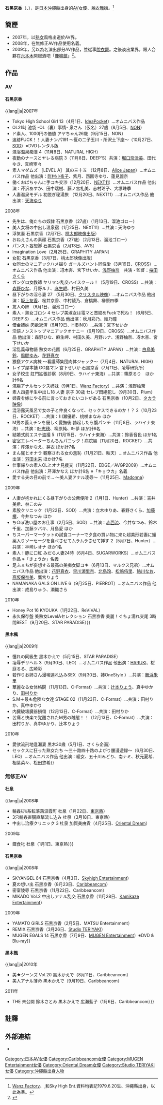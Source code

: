 {{AV女優|
|モデル名= {{lang|ja|石黒 京香}}
|ふりがな=いしぐろ きょうか
|愛称=
|別名={{lang|ja|黒木 かえで<br />杜 泉<br />川井 恵理<br />石黒 杏子<br />きょうか<br />キョウカ<br />アヤ<br />京子<br />泉}}
|生年=1979
|生月=6
|生日=20
|出身地={{JPN}}・[[沖繩縣|沖繩縣]]
|血液型=[[A型|A型]]
|時点=
|身長=165
|体重=
|バスト=83
|ウエスト=58
|ヒップ=83
|カップ=C-72
|股下=
|靴=
|身体備考=
|ジャンル=[[AV|AV]]
|AV出演期間=2007年 -
|活動備考=
|他の活動=[[脫衣舞孃|脫衣舞孃]]
|その他=
}}
{{japanese|japanese=石黒 京香|kana=いしぐろ きょうか|romaji=Ishiguro Kyouka}}
'''石黑京香'''（{{lang-ja|石黒 京香}}、{{bd|1979年|6月20日|}}），是[[日本|日本]][[沖繩縣|沖繩縣]]出身的[[AV女優|AV女優]]、[[脫衣舞孃|脫衣舞孃]]。<ref>[http://www.wanz.jp/works/article/1452 Wanz Factory]{{dead link|date=2018年4月 |bot=InternetArchiveBot |fix-attempted=yes }}、[http://www.rockza.net/talent/kuroki_kaede/index.html {{Wayback|url=http://www.rockza.net/talent/kuroki_kaede/index.html |date=20110522001807 }} {{Wayback|url=http://www.rockza.net/talent/kuroki_kaede/index.html |date=20110522001807 }} {{nihongo|樂座|ロック座}}]和Sky High Ent.資料均表記1979.6.20生、沖繩縣出身，以此為準。</ref>

== 簡歷 ==
* 2007年，以[[熟女|熟女]]風格出道於AV界。
* 2008年，在無修正AV作品使用{{nihongo|'''杜泉'''|もり いずみ}}名義。
* 2009年，另以{{nihongo|'''黑木楓'''|黒木 かえで}}為名演出部分AV作品，並從事[[脫衣舞|脫衣舞]]。之後淡出業界，跟人合夥在[[六本木|六本木]]開起酒吧「[[鹿鳴館|鹿鳴館]]」<ref>{{cite web|url=http://avno1.com/?action-channel-name-viewblogitem-itemid-3504|title=鹿鳴館股東曝光|date=2009-11-21|publisher=AVNO1|accessdate=2011-08-26|archive-url=https://web.archive.org/web/20110920000925/http://avno1.com/?action-channel-name-viewblogitem-itemid-3504|archive-date=2011-09-20|dead-url=yes}}</ref>。

== 作品 ==
=== AV ===
==== 石黑京香 ====
;{{lang|ja|2007年
* Tokyo High School Girl 13（4月1日、[[IdeaPocket|IdeaPocket]]）…オムニバス作品
* OL21時 池袋 -OL（裏）事情- 泉さん（仮名）27歳（8月5日、[[NON|NON]]）
* ド素人、1000円の価値 アヤちゃん26歳（9月15日、NON）
* 追跡FUCK！！人妻ナンパ191 ～夏の二子玉川・所沢土下座～（10月27日、[[Soft_On_Demand|SOD]]）※DVDレンタル版
* 混浴温泉痴漢 4（11月8日、NATURAL HIGH）
* 夜勤のナースとヤレる病院 3（11月8日、DEEP'S）共演：[[堀口奈津美|堀口奈津美]]、田代ゆき、真崎寧々
* 素人マダムズ ［LEVEL A］ 其の三十五 （12月8日、[[Alice_Japan|Alice Japan]]）…オムニバス作品 他出演：[[町村小夜子|町村小夜子]]、紫月、西園寺ゆり、蓮見麗奈
* 働くおばちゃんに手コキ交渉（12月20日、[[NEXT11|NEXT11]]）…オムニバス作品 他出演：芹沢あすか、田中瑞樹、藤ノ宮礼美、志村玲子、大塚珠季
* 人妻温泉モデル 初脱ぎ秘湯旅 （12月20日、NEXT11）…オムニバス作品 他出演：[[天海ゆり|天海ゆり]]

;2008年
* 先生は、俺たちの奴隷 石黒京香（27歳）（1月13日、溜池ゴロー）
* 美人女将の中出し温泉宿（1月25日、NEXT11）…共演：天海ゆり
* 浮気妻 石黒京香（2月7日、[[桃太郎映像出版|桃太郎映像出版]]）
* おねえさんの素顔 石黒京香（27歳）（2月13日、溜池ゴロー）
* パンスト妄想脚 石黒京香（2月13日、AVS）
* Imagination Love（2月25日、GRAPHITY JAPAN）
* 女犯 石黒京香（3月7日、桃太郎映像出版）
* 女同士のマニアックハメ撮り ガールズハント同性愛（3月19日、[[Cross_(AV片商)|CROSS]]）…オムニバス作品 他出演：冴木杏、宮下せいか、[[蒼葉ゆめ|浅野柚奈]]　共演・監督：[[桜田さくら|桜田さくら]]
* ガングロ女教師 ヤリマン乱交ハイスクール！（5月19日、CROSS）…共演：[[森野ひな|森野ひな]]、月野ルナ、[[麻生岬|麻生岬]]、村田久美
* 昼下がりの淫ら妻 27 （5月30日、[[クリスタル映像|クリスタル映像]]）…オムニバス作品 他出演：[[坂上友香|坂上友香]]、桜井京香、中村綾乃、倉橋舞、榊原四季
* 友人の姉 （6月1日、溜池ゴロー）
* 素人・熟女ゴロシ 4 セレブ美淑女は電マと首絞めFuckで死ね！（6月5日、DEEP'S）…オムニバス作品 他出演：秋月彩乃、姫乃瞳
* 借金姉妹 肉欲返済（6月19日、HIBINO）…共演：宮下せいか
* 淫語ノンストップマニアックオナニー（6月19日、CROSS）…オムニバス作品 他出演：森野ひな、麻生岬、村田久美、月野ルナ、浅野柚奈、冴木杏、宮下せいか
* 淫乱義母物語 熟女の花園（6月25日、GRAPHITY JAPAN）…共演：[[白鳥美鈴|白鳥美鈴]]、[[風間ゆみ|風間ゆみ]]、[[黒木麻衣|花野真衣]]
* 猥褻アクメ病棟 ～看護師集団肉体ジャック～（7月4日、NATURAL HIGH）
* レイプ屋本舗 GO姦マン 宮下せいか 石黒京香（7月11日、凌辱研究所）
* 女子校生 肛門拡張診察（8月9日、ラハイナ東海）…共演：篠原るり　ほか計6名
* 浣腸アナルセックス姉妹（9月1日、[[Wanz_Factory|Wanz Factory]]）…共演：浅野柚奈
* 素人四畳半生中出し18 人妻 京子 30歳 セレブ悶絶犯し（9月30日、Plum）
* 姉貴を嫁にやる前に言っておきたいコトがある 石黒京香（10月2日、[[タカラ映像|タカラ映像]]）
* 混浴露天風呂で女の子と仲良くなって、セックスできるのか！？ 2（10月23日、ROCKET）…共演：川瀬優希、桃咲まなみ ほか
* M男の萎えチンを優しく愛撫後 勃起したら腹パンチ（11月8日、ラハイナ東海）…共演：[[叶志穂|叶志穂]]、柳原純、叶夢 ほか計6名
* 結婚式前エステ盗撮 5（11月15日、ラハイナ東海）…共演：鈴香音色 ほか1名
* 密室エレベーターちんちんパニック！病院編（11月20日、ROCKET）…共演：芹澤かなえ、芽衣 ほか計7名
* まん屁とオナラ 観察される女の羞恥（11月21日、映天）…オムニバス作品 他出演：[[羽田未来|羽田未来]] ほか計7名
* 仕事帰りの素人OLとオナ見援交（11月22日、EDGE／AVGP2009）…オムニバス作品 他出演：芹澤かなえ ほか計6名  ※「キョウカ」名義
* 愛する夫の目の前で… 〜美人妻アナル凌辱〜（11月25日、[[Madonna_(AV公司)|Madonna]]）

;2009年
* 人妻が抱かれにくる昼下がりの公衆便所 2（1月1日、Hunter）…共演：吉井美希、林このみ
* 素股クリニック（1月22日、SOD）…共演：立木ゆりあ、春野さくら、[[加藤椿|加藤椿]]、今井なつみ ほか
* ち○ぽ洗い屋のお仕事（2月5日、SOD）…共演：[[赤西涼|赤西涼]]、今井なつみ、鈴木千里、加藤ツバキ、月島愛 ほか
* ちスーパーマーケットの試食コーナーで夕食の買い物に来た超美形若妻に媚薬入りソーセージを食べさせてムラムラさせて挿す 2（5月7日、Hunter）…共演：神崎レオナ ほか1名
* 素人！豚に口紅 みだら人妻24時（6月4日、SUGARWORKS）…オムニバス作品 ※「きょうか」名義
* 足ふぇちが妄想する最高の美痴女脚コキ（6月13日、マルクス兄弟）…オムニバス作品 他出演：[[花野真衣|花野真衣]]、[[早川瀬里奈|早川瀬里奈]]、[[北島玲|北島玲]]、[[松嶋侑里|松嶋侑里]]、[[鮎川なお|鮎川なお]]、[[高坂保奈美|高坂保奈美]]、鷹宮りょう
* NAMANAKA GALS ON LIVE 6（9月25日、PIERROT）…オムニバス作品 他出演：成島りゅう、瀬織さら

;2010年
* Honey Pot 16 KYOUKA（1月22日、ReVIVAL）
* 永久保存盤 美熟女LevelAセレクション 石黒京香 美麗！ぐちょ濡れ交尾 3時間BEST（9月20日、STAR PARADISE）}}

==== 黑木楓 ====
;{{lang|ja|2009年
* 憧れの同級生 黒木かえで（5月15日、STAR PARADISE）
* 凌辱デリヘル 3（9月30日、LEO）…オムニバス作品 他出演：[[加藤はる希|HARUKI]]、桜庭るる、広崎彩
* 若作りお姉さん漫喫連れ込みSEX（9月30日、姉OneStyle ）…共演：[[舞浜朱里|舞浜朱里]] 
* 華麗なる女体格闘（11月13日、C-Format）…共演：[[辻本りょう|辻本りょう]]、真中ゆかり、[[田村りか|田村りか]]
* S.M＋最も危険な女達 STAGE 02（11月23日、C-Format）…共演：田村りか、真中ゆかり
* 内臓破壊臓器損傷（12月13日、C-Format）…共演：田村りか
* 苦痛と快楽で覚醒されたM男の醜態！！（12月13日、C-Format）…共演：田村りか、真中ゆかり、辻本りょう  
 
;2010年
* 愛欲流刑地逢瀬妻 黒木30歳（5月1日、さくら企画）
* セックスに狂った熟女たち ～三十路四十路のよがり腰漫遊録～（6月30日、LEO）…オムニバス作品 他出演：綾女、五十川みどり、南ナミ、秋元夏希、相葉菜々、松田悠希}}

=== 無修正AV ===
==== 杜泉 ====
;{{lang|ja|2008年
* 輪姦ﾓﾃﾙ系転落落涙霞町 杜泉（1月22日、[[東京熱|東京熱]]）
* 3穴輪姦直腸直撃流し込み 杜泉（3月18日、東京熱）
* 中出し治療クリニック 3 杜泉 加賀美由貴（4月25日、[[Oriental_Dream|Oriental Dream]]）

;2009年
* 餌食牝 杜泉（1月1日、東京熱）}}

==== 石黑京香 ====
;{{lang|ja|2008年
* SKYANGEL 64 石黒京香（4月3日、[[Skyhigh_Entertainment|Skyhigh Entertainment]]）
* 夏の想い出 石黒京香（8月23日、[[Caribbeancom|Caribbeancom]]）
* 密室陵辱 石黒京香（11月22日、Caribbeancom）
* MIKADO Vol.2 中出しアナル乱交 石黒京香（11月28日、[[Kamikaze_Entertainment|Kamikaze Entertainment]]）

;2009年
* YAMATO GIRLS 石黒京香（2月5日、MATSU Entertainment）
* REMIX 石黒京香（3月26日、[[Studio_TERIYAKI|Studio TERIYAKI]]）
* MUGEN EGALS 14 石黒京香（7月9日、[[MUGEN_Entertainment|MUGEN Entertainment]]）※DVD & Blu-ray}}

==== 黑木楓 ====
;{{lang|ja|2010年
* 美★ジーンズ Vol.20 黒木かえで（8月11日、Caribbeancom）  
* 美人アナル薄命 黒木かえで（9月19日、Caribbeancom）

;2011年
* THE 未公開 鈴木さとみ 黒木かえで 広瀬藍子（1月6日、Caribbeancom）}}

== 註釋 ==
{{reflist}}

== 外部連結 ==
* [https://web.archive.org/web/20110520212759/http://skyhighpremium.com/actress/catid_4-itemid_509.html {{lang|ja|Sky High Ent. 女優紹介 石黒京香}}]

{{DEFAULTSORT:Ishiguro Kyouka}}
[[Category:日本AV女優|Category:日本AV女優]]
[[Category:Caribbeancom女優|Category:Caribbeancom女優]]
[[Category:MUGEN_Entertainment女優|Category:MUGEN Entertainment女優]]
[[Category:Oriental_Dream女優|Category:Oriental Dream女優]]
[[Category:Studio_TERIYAKI女優|Category:Studio TERIYAKI女優]]
[[Category:沖繩縣出身人物|Category:沖繩縣出身人物]]